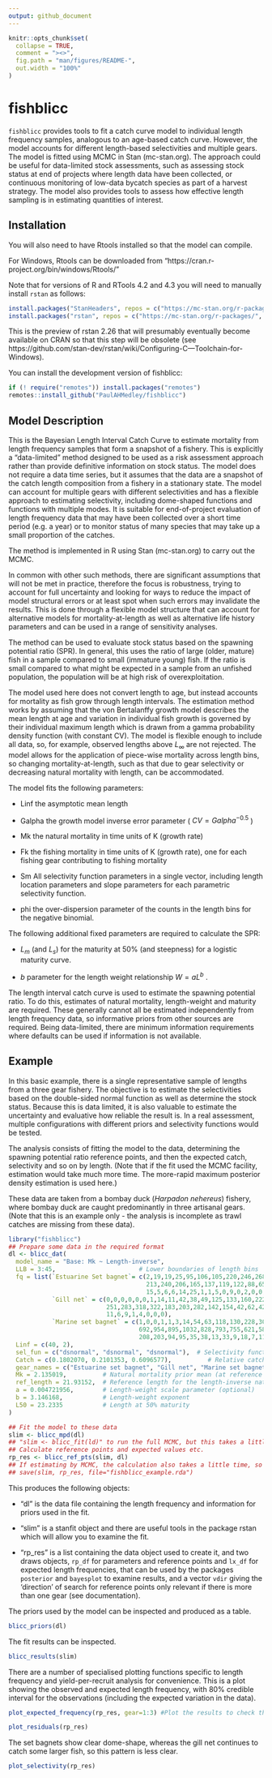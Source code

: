 ```yaml
---
output: github_document
---
```


<!-- README.md is generated from README.Rmd. Please edit that file -->

```r
knitr::opts_chunk$set(
  collapse = TRUE,
  comment = "><>",
  fig.path = "man/figures/README-",
  out.width = "100%"
)
```

# fishblicc

<!-- badges: start -->
<!-- badges: end -->

`fishblicc` provides tools to fit a catch curve model to individual length frequency samples, analogous to an age-based catch curve. However, the model accounts for different length-based selectivities and multiple gears. The model is fitted using MCMC in Stan (mc-stan.org). The approach could be useful for data-limited stock assessments, such as assessing stock status at end of projects where length data have been collected, or continuous monitoring of low-data bycatch species as part of a harvest strategy. The model also provides tools to assess how effective length sampling is in estimating quantities of interest.  

## Installation

You will also need to have Rtools installed so that the model can compile. 

For Windows, Rtools can be downloaded from "https://cran.r-project.org/bin/windows/Rtools/"

Note that for versions of R and RTools 4.2 and 4.3 you will need to manually install `rstan` as follows:

``` r
install.packages("StanHeaders", repos = c("https://mc-stan.org/r-packages/", getOption("repos")))
install.packages("rstan", repos = c("https://mc-stan.org/r-packages/", getOption("repos")))
```
This is the preview of rstan 2.26 that will presumably eventually become available on CRAN so that this step will be obsolete (see https://github.com/stan-dev/rstan/wiki/Configuring-C---Toolchain-for-Windows).  

You can install the development version of fishblicc:

``` r
if (! require("remotes")) install.packages("remotes")
remotes::install_github("PaulAHMedley/fishblicc")
```


## Model Description

This is the Bayesian Length Interval Catch Curve to estimate mortality from length frequency samples that form a snapshot of a fishery. This is explicitly a "data-limited" method designed to be used as a risk assessment approach rather than provide definitive information on stock status. The model does not require a data time series, but it assumes that the data are a snapshot of the catch length composition from a fishery in a stationary state. The model can account for multiple gears with different selectivities and has a flexible approach to estimating selectivity, including dome-shaped functions and functions with multiple modes.  It is suitable for end-of-project evaluation of length frequency data that may have been collected over a short time period (e.g. a year) or to monitor status of many species that may take up a small proportion of the catches.  

The method is implemented in R using Stan (mc-stan.org) to carry out the MCMC.  

In common with other such methods, there are significant assumptions that will not be met in practice, therefore the focus is robustness, trying to account for full uncertainty and looking for ways to reduce the impact of model structural errors or at least spot when such errors may invalidate the results. This is done through a flexible model structure that can account for alternative models for mortality-at-length as well as alternative life history parameters and can be used in a range of sensitivity analyses.  

The method can be used to evaluate stock status based on the spawning potential ratio (SPR). In general, this uses the ratio of large (older, mature) fish in a sample compared to small (immature young) fish. If the ratio is small compared to what might be expected in a sample from an unfished population, the population will be at high risk of overexploitation.  

The model used here does not convert length to age, but instead accounts for mortality as fish grow through length intervals. The estimation method works by assuming that the von Bertalanffy growth model describes the mean length at age and variation in individual fish growth is governed by their individual maximum length which is drawn from a gamma probability density function (with constant CV). The model is flexible enough to include all data, so, for example, observed lengths above $L_\infty$ are not rejected. The model allows for the application of piece-wise mortality across length bins, so changing mortality-at-length, such as that due to gear selectivity or decreasing natural mortality with length, can be accommodated.  

The model fits the following parameters:

  - Linf the asymptotic mean length  
  
  - Galpha the growth model inverse error parameter ( $CV = Galpha^{-0.5}$ ) 
  
  - Mk the natural mortality in time units of K (growth rate)  
  
  - Fk the fishing mortality in time units of K (growth rate), one for each fishing gear contributing to fishing mortality  
  
  - Sm All selectivity function parameters in a single vector, including length location parameters and slope parameters for each parametric selectivity function.  
  
  - phi the over-dispersion parameter of the counts in the length bins for the negative binomial.  
  
The following additional fixed parameters are required to calculate the SPR:

  - $L_m$ (and $L_s$) for the maturity at 50% (and steepness) for a logistic maturity curve.  
  
  - $b$ parameter for the length weight relationship $W=aL^b$ .  

The length interval catch curve is used to estimate the spawning potential ratio. To do this, estimates of natural mortality, length-weight and maturity are required. These generally cannot all be estimated independently from length frequency data, so informative priors from other sources are required. Being data-limited, there are minimum information requirements where  defaults can be used if information is not available. 

## Example  

In this basic example, there is a single representative sample of lengths from a three gear fishery. The objective is to estimate the selectivities based on the double-sided normal function as well as determine the stock status. Because this is data limited, it is also valuable to estimate the uncertainty and evaluative how reliable the result is. In a real assessment, multiple configurations with different priors and selectivity functions would be tested. 

The analysis consists of fitting the model to the data, determining the spawning potential ratio reference points, and then the expected catch, selectivity and so on by length. (Note that if the fit used the MCMC facility, estimation would take much more time. The more-rapid maximum posterior density estimation is used here.)  

These data are taken from a bombay duck (_Harpadon nehereus_) fishery, where bombay duck are caught predominantly in three artisanal gears. (Note that this is an example only - the analysis is incomplete as trawl catches are missing from these data).  


```r
library("fishblicc")
## Prepare some data in the required format
dl <- blicc_dat(
  model_name = "Base: Mk ~ Length-inverse",
  LLB = 3:45,                       # Lower boundaries of length bins
  fq = list(`Estuarine Set bagnet`= c(2,19,19,25,95,106,105,220,246,268,266,185,274,
                                      213,240,206,165,137,119,122,88,65,43,29,27,15,5,
                                      15,5,6,6,14,25,1,1,5,0,9,0,2,0,0,3),
            `Gill net` = c(0,0,0,0,0,0,1,14,11,42,38,49,125,133,160,222,226,341,195,
                           251,283,318,322,183,203,282,142,154,42,62,42,33,28,15,12,
                           11,6,9,1,4,0,0,0),
            `Marine set bagnet` = c(1,0,0,1,1,3,14,54,63,118,130,228,303,344,532,649,
                                    692,954,895,1032,828,793,755,621,581,472,295,362,
                                    208,203,94,95,35,38,13,33,9,18,7,11,0,2,2)), # frequency data
  Linf = c(40, 2),
  sel_fun = c("dsnormal", "dsnormal", "dsnormal"),  # Selectivity functions
  Catch = c(0.1802070, 0.2101353, 0.6096577),          # Relative catch for each gear
  gear_names = c("Estuarine set bagnet", "Gill net", "Marine set bagnet"),
  Mk = 2.135019,          # Natural mortality prior mean (at reference length)
  ref_length = 21.93152,  # Reference length for the length-inverse natural mortality model
  a = 0.004721956,        # Length-weight scale parameter (optional)
  b = 3.146168,           # Length-weight exponent
  L50 = 23.2335           # Length at 50% maturity
)

## Fit the model to these data 
slim <- blicc_mpd(dl)
## "slim <- blicc_fit(ld)" to run the full MCMC, but this takes a little time to run.
## Calculate reference points and expected values etc.
rp_res <- blicc_ref_pts(slim, dl)
## If estimating by MCMC, the calculation also takes a little time, so it is often best to save the results
## save(slim, rp_res, file="fishblicc_example.rda") 
```

This produces the following objects:  

 - "dl" is the data file containing the length frequency and information for priors used in the fit.  
 
 - "slim" is a stanfit object and there are useful tools in the package rstan which will allow you to examine the fit.  
 
 - "rp_res" is a list containing the data object used to create it, and two draws objects, `rp_df` for parameters and reference points and `lx_df` for expected length frequencies, that can be used by the packages `posterior` and `bayesplot` to examine results, and a vector `vdir` giving the 'direction' of search for reference points only relevant if there is more than one gear (see documentation).  

The priors used by the model can be inspected and produced as a table.  

```r
blicc_priors(dl) 
```

The fit results can be inspected.  

```r
blicc_results(slim)
```

There are a number of specialised plotting functions specific to length frequency and yield-per-recruit analysis for convenience. This is a plot showing the observed and expected length frequency, with 80% credible interval for the observations (including the expected variation in the data).  

```r
plot_expected_frequency(rp_res, gear=1:3) #Plot the results to check the model fit
```


```r
plot_residuals(rp_res) 
```

The set bagnets show clear dome-shape, whereas the gill net continues to catch some larger fish, so this pattern is less clear.  

```r
plot_selectivity(rp_res)
```


